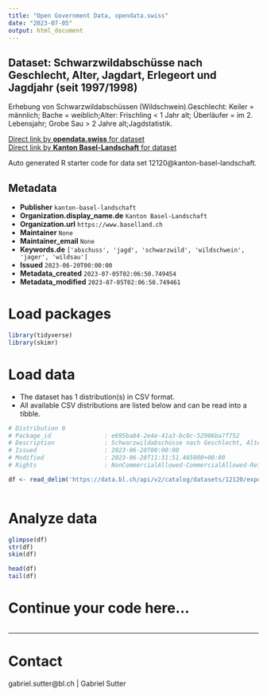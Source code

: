 ```yaml
---
title: "Open Government Data, opendata.swiss"
date: "2023-07-05"
output: html_document
---
```


## Dataset: Schwarzwildabschüsse nach Geschlecht, Alter, Jagdart, Erlegeort und Jagdjahr (seit 1997/1998)

Erhebung von Schwarzwildabschüssen (Wildschwein).Geschlecht: Keiler = männlich; Bache = weiblich;Alter: Frischling < 1 Jahr alt; Überläufer = im 2. Lebensjahr; Grobe Sau > 2 Jahre alt;Jagdstatistik.

[Direct link by **opendata.swiss** for dataset](https://opendata.swiss/de/dataset/schwarzwildabschusse-nach-geschlecht-alter-jagdart-erlegeort-und-jagdjahr-seit-1997-1998)<br>
[Direct link by **Kanton Basel-Landschaft** for dataset](https://data.bl.ch/explore/dataset/12120/)

Auto generated R starter code for data set 12120@kanton-basel-landschaft.

## Metadata

- **Publisher** `kanton-basel-landschaft`
- **Organization.display_name.de** `Kanton Basel-Landschaft`
- **Organization.url** `https://www.baselland.ch`
- **Maintainer** `None`
- **Maintainer_email** `None`
- **Keywords.de** `['abschuss', 'jagd', 'schwarzwild', 'wildschwein', 'jager', 'wildsau']`
- **Issued** `2023-06-20T00:00:00`
- **Metadata_created** `2023-07-05T02:06:50.749454`
- **Metadata_modified** `2023-07-05T02:06:50.749461`


# Load packages

```r

library(tidyverse)
library(skimr)

```

# Load data

-   The dataset has 1 distribution(s) in CSV format.
-   All available CSV distributions are listed below and can be read into a tibble.

```r

# Distribution 0
# Package_id               : e695ba84-2e4e-41a3-bc0c-52906ba7f752
# Description              : Schwarzwildabschüsse nach Geschlecht, Alter, Jagdart, Erlegeort und Jagdjahr (seit 1997/1998) (csv)
# Issued                   : 2023-06-20T00:00:00
# Modified                 : 2023-06-20T11:31:51.465000+00:00
# Rights                   : NonCommercialAllowed-CommercialAllowed-ReferenceRequired

df <- read_delim('https://data.bl.ch/api/v2/catalog/datasets/12120/exports/csv')



```

# Analyze data

```r

glimpse(df)
str(df)
skim(df)

head(df)
tail(df)

```

# Continue your code here...

```r

```

------------------------------------------------------------------------

# Contact

gabriel.sutter@bl.ch | Gabriel Sutter
